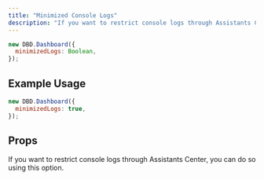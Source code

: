 ```yaml
---
title: "Minimized Console Logs"
description: "If you want to restrict console logs through Assistants Center, you can do so using this option."
---
```


```js
new DBD.Dashboard({
  minimizedLogs: Boolean,
});
```

## Example Usage

```javascript
new DBD.Dashboard({
  minimizedLogs: true,
});
```

## Props

<ParamField path="minimizedLogs" type="boolean" required>
  If you want to restrict console logs through Assistants Center, you can do so
  using this option.
</ParamField>

